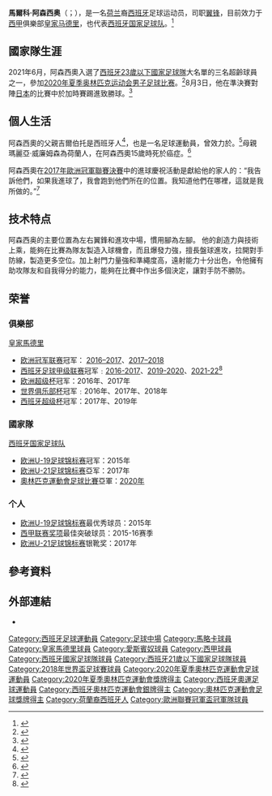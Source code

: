 {{noteta
|G1=laliga|G2=Football|G3=eufa
|T=zh-cn:马尔科·阿森西奥;zh-hk:馬高·阿辛斯奧;zh-tw:馬爾科·阿森西奧;
|1=zh-cn:阿森西奥;zh-hk:阿辛斯奧;zh-tw:阿森西奧;
|2=zh-cn:马尔科;zh-hk:馬高;zh-tw:馬爾科;
}}

{{Infobox football biography
| name = 馬爾科·阿森西奥<br />''Marco Asensio''
| fullname = Marco Asensio Willemsen
| image = Marco Asensio 2018.jpg
| birth_date = {{birth date and age|1996|1|21|df=y}} 
| birth_place = {{ESP}}[[帕爾馬_(西班牙)|帕爾馬]]
| height = {{convert|1.80|m|ftin|0|abbr=on}}
| currentclub = [[皇家馬德里足球俱樂部|皇家馬德里]]
| clubnumber = 11
| position = [[進攻中場|進攻中場]]、[[翼鋒|翼鋒]]
| youthyears1 = 2003–2006 | youthclubs1 = CF Platges de Calvià
| youthyears2 = 2006–2013 | youthclubs2 = [[皇家馬略卡體育會|馬略卡]]
| years1 = 2013–2014 | clubs1 = [[皇家馬略卡體育會|馬略卡B隊]] | caps1 = 14 | goals1 = 3
| years2 = 2013–2014 | clubs2 = [[皇家馬略卡體育會|馬略卡]] | caps2 = 37 | goals2 = 4
| years3 = 2014– | clubs3 = [[皇家馬德里足球俱樂部|皇家馬德里]] | caps3 = 158 | goals3 = 28
| years4 = 2014–2015 | clubs4 = → [[皇家馬略卡體育會|馬略卡]] (外借)| caps4 = 19 | goals4 = 3
| years5 = 2015–2016 | clubs5 = → [[皇家西班牙人體育俱樂部|西班牙人]] (外借) | caps5 = 34 | goals5 = 4 <!--ONLY LEAGUE APPS AND GOALS-->
| nationalyears1 = 2012 | nationalteam1 = [[西班牙16歲以下國家足球隊|西班牙U16]] | nationalcaps1 = 2 | nationalgoals1 = 0 
| nationalyears2 = 2014–2015 | nationalteam2 = [[西班牙19歲以下國家足球隊|西班牙U19]] | nationalcaps2 = 12 | nationalgoals2 = 8
| nationalyears3 = 2015–2017 | nationalteam3 = [[西班牙21歲以下國家足球隊|西班牙U21]] | nationalcaps3 = 18 | nationalgoals3 = 7
| nationalyears4 = 2021– | nationalteam4 = [[西班牙23歲以下國家足球隊|西班牙U23]] | nationalcaps4 = 7 | nationalgoals4 = 1
| nationalyears5 = 2016– | nationalteam5 = [[西班牙國家足球隊|西班牙]] | nationalcaps5 = 25 | nationalgoals5 = 1
| medaltemplates = 
{{Medal|Sport|男子[[足球|足球]]}}
{{Medal|Country| {{ESP}}}} 
{{Medal|Competition|[[奧林匹克運動會|奧林匹克運動會]]}}
{{Medal|Silver|[[2020年夏季奧林匹克運動會|2020年 東京]]|[[2020年夏季奥林匹克运动会男子足球比赛|團隊]]}}
| club-update = 2022年4月30日
| nationalteam-update = 2021年8月7日
}}

'''馬爾科·阿森西奥'''（{{lang-es|Marco Asensio}}；{{bd|1996年|1月21日}}），是一名[[荷兰|荷兰]]裔[[西班牙|西班牙]]足球运动员，司职[[翼锋|翼锋]]，目前效力于[[西甲|西甲]]俱樂部[[皇家马德里足球俱乐部|皇家马德里]]，也代表[[西班牙国家足球队|西班牙国家足球队]]。<ref>{{cite news|url=http://www.sefutbol.com/en/report-spain-beats-norway-and-strengthens-team-2-0|title=Spain beats Norway and strengthens the team (2–0)|publisher=Sefutbol|last1=Muñoz|first1=Antonio D.|date=2015-03-26|accessdate=2015-03-30|archive-url=https://web.archive.org/web/20150328194045/http://www.sefutbol.com/en/report-spain-beats-norway-and-strengthens-team-2-0|archive-date=2015-03-28|dead-url=yes}}</ref>

== 國家隊生涯 ==
2021年6月，阿森西奧入選了[[西班牙23歲以下國家足球隊|西班牙23歲以下國家足球隊]]大名單的三名超齡球員之一，參加[[2020年夏季奥林匹克运动会男子足球比赛|2020年夏季奥林匹克运动会男子足球比赛]]。<ref>{{cite web|url=https://www.si.com/soccer/2021/06/29/spain-olympics-squad-euro-2020-pedri-dani-olmo|title=Spain names six from Euro squad to Olympic roster|publisher=Sports Illustrated|date=2021-06-29}}</ref>8月3日，他在準決賽對陣[[日本23歲以下國家足球隊|日本]]的比賽中於加時賽踢進致勝球。<ref>{{cite web|url=https://olympics.com/tokyo-2020/olympic-games/en/results/football/results-men-sfnl-000200-.htm|title=Football - Japan vs Spain - Semi-final Results|publisher=Olympics|accessdate=2021-08-04}}</ref>

==個人生活==
阿森西奧的父親吉爾伯托是西班牙人<ref>{{cite news|url=http://www.diariodemallorca.es/rcd-mallorca/2014/08/27/seguido-meses-elite-europea/957496.html#.WvF3Ai7wdPdgguL|title=Seguido desde hace meses por la élite europe|trans-title=Followed by the European elite for months|newspaper=Diario de Mallorca|language=es|date=2014-08-27|access-date=2014-12-01}}</ref>，也是一名足球運動員，曾效力於{{link-en|巴拉卡多|Barakaldo CF}}。<ref>{{cite news|url=https://en.as.com/en/2016/10/22/football/1477131768_167624.html|title=Asensio's father dreamed his son would play for Athletic Club|newspaper=Diario AS|date=2016-10-22|access-date=2018-10-15}}</ref>母親瑪麗亞·威廉姆森為荷蘭人，在阿森西奧15歲時死於癌症。<ref>{{cite web|url=https://okdiario.com/real-madrid/futbol/primer-equipo/2016/08/16/asensio-no-pudo-contener-lagrimas-recordar-madre-37274|title=Asensio no pudo contener las lágrimas al recordar a su madre|trans-title=Asensio could not hold back the tears when remembering his mother|publisher=OK Diario|language=es|date=2016-08-16|access-date=2021-05-10}}</ref>

阿森西奧在[[2017年歐洲冠軍聯賽決賽|2017年歐洲冠軍聯賽決賽]]中的進球慶祝活動是獻給他的家人的：“我告訴他們，如果我進球了，我會跑到他們所在的位置。我知道他們在哪裡，這就是我所做的。”<ref>{{cite news|url=https://www.marca.com/en/football/spanish-football/2018/10/11/5bbf29a0e2704e765e8b45e1.html|title=Asensio returns to Cardiff, a city of happy memories|newspaper=Marca|location=Spain|last1=Lara|first1=Miguel Ángel|last2=McTear|first2=Euan|date=2018-10-11|access-date=2018-10-12}}</ref>

==技术特点==
阿森西奥的主要位置為左右翼鋒和進攻中場，慣用腳為左腳。
他的創造力與技術上乘，能夠在比賽為隊友製造入球機會，而且爆發力強，擅長盤球進攻，拉開對手防線，製造更多空位。加上射門力量強和準繩度高，遠射能力十分出色，令他擁有助攻隊友和自我得分的能力，能夠在比賽中作出多個決定，讓對手防不勝防。

== 荣誉 ==
=== 俱樂部 ===
;{{flagicon|ESP}} [[皇家馬德里|皇家馬德里]]
*[[欧洲冠军联赛|欧洲冠军联赛]]冠军： [[2016–17年欧洲冠军联赛|2016–2017]]、[[2017–18年欧洲冠军联赛|2017–2018]]
*[[西班牙足球甲级联赛|西班牙足球甲级联赛]]冠军﹕[[2016–17赛季西班牙足球甲级联赛|2016-2017]]、[[2019–20赛季西班牙足球甲级联赛|2019-2020]]、[[2021–22賽季西班牙足球甲級聯賽|2021-22]]<ref>{{cite web|title=Real Madrid win 35th Spanish La Liga title |url=https://www.france24.com/en/live-news/20220430-real-madrid-win-35th-spanish-la-liga-title|publisher=France 24|date=2022-04-30}}</ref> 
*[[欧洲超级杯|欧洲超级杯]]冠军：2016年、2017年
* [[世界俱乐部杯|世界俱乐部杯]]冠军﹕2016年、2017年、2018年
*[[西班牙超级杯|西班牙超级杯]]冠军：2017年、2019年

=== 國家隊 ===
;{{flagicon|ESP}} [[西班牙国家足球队|西班牙国家足球队]]
*[[欧洲U-19足球锦标赛|欧洲U-19足球锦标赛]]冠军：2015年
*[[欧洲U-21足球锦标赛|欧洲U-21足球锦标赛]]亞军：2017年
*[[夏季奥林匹克运动会足球比赛|奧林匹克運動會足球比賽]]亞軍：[[2020年夏季奥林匹克运动会男子足球比赛|2020年]]

=== 个人 ===
*[[欧洲U-19足球锦标赛|欧洲U-19足球锦标赛]]最优秀球员：2015年
*[[西甲联赛奖项|西甲联赛奖项]]最佳突破球员：2015-16赛季
*[[欧洲U-21足球锦标赛|欧洲U-21足球锦标赛]]银靴奖：2017年

==參考資料==
{{Reflist}}

==外部連結==
*{{Soccerway}}

{{皇家馬德里球員名單}}
{{2018年世界杯足球赛西班牙参赛名单}}
{{2020年奧運會男子足球西班牙參賽名單}}

{{DEFAULTSORT:Asensio, Marco}}
[[Category:西班牙足球運動員|Category:西班牙足球運動員]]
[[Category:足球中場|Category:足球中場]]
[[Category:馬略卡球員|Category:馬略卡球員]]
[[Category:皇家馬德里球員|Category:皇家馬德里球員]]
[[Category:愛斯賓奴球員|Category:愛斯賓奴球員]]
[[Category:西甲球員|Category:西甲球員]]
[[Category:西班牙國家足球隊球員|Category:西班牙國家足球隊球員]]
[[Category:西班牙21歲以下國家足球隊球員|Category:西班牙21歲以下國家足球隊球員]]
[[Category:2018年世界盃足球賽球員|Category:2018年世界盃足球賽球員]]
[[Category:2020年夏季奧林匹克運動會足球運動員|Category:2020年夏季奧林匹克運動會足球運動員]]
[[Category:2020年夏季奧林匹克運動會獎牌得主|Category:2020年夏季奧林匹克運動會獎牌得主]]
[[Category:西班牙奧運足球運動員|Category:西班牙奧運足球運動員]]
[[Category:西班牙奧林匹克運動會銀牌得主|Category:西班牙奧林匹克運動會銀牌得主]]
[[Category:奧林匹克運動會足球獎牌得主|Category:奧林匹克運動會足球獎牌得主]]
[[Category:荷蘭裔西班牙人|Category:荷蘭裔西班牙人]]
[[Category:歐洲聯賽冠軍盃冠軍隊球員|Category:歐洲聯賽冠軍盃冠軍隊球員]]